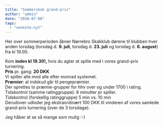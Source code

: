 ```yaml
---
title: "Sommerskak grand-prix"
author: "admin"
date: "2020-07-08"
tags: 
  - "seneste-nyt"
---
```


Her over sommerperioden åbner Nørrebro Skakklub dørene til klubben hver anden torsdag (torsdag d. **9\. juli**, torsdag d. **23\. juli** og torsdag d. **6\. august**) fra kl 19.00.

Kom **inden kl 19.30!,** hvis du agter at spille med i vores grand-prix turnering.  
**Pris** pr. gang: **20 DKK**  
Vi spiller alle mod alle efter monrad systemet.  
**Præmier**: al indskud går til pengepræmier.  
Der oprettes to præmie-grupper for hhv over og under 1700 i rating.  
Tidskontrol (samme ratinggruppe): 8 minutter pr spiller.  
Tidskontrol (forskellig ratinggruppe) 5 min vs. 10 min  
Derudover udloder jeg ekstraordinært 100 DKK til vinderen af vores samlede grand-prix turnering (over de 3 torsdage).

Jeg håber at se så mange som mulig :-)
